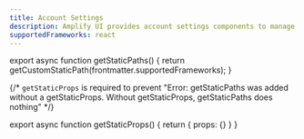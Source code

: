 ```yaml
---
title: Account Settings
description: Amplify UI provides account settings components to manage account settings.
supportedFrameworks: react
---
```



export async function getStaticPaths() {
  return getCustomStaticPath(frontmatter.supportedFrameworks);
}

{/*  `getStaticProps` is required to prevent "Error: getStaticPaths was added without a getStaticProps. Without getStaticProps, getStaticPaths does nothing" */}

export async function getStaticProps() {
  return { props: {} }
}

<MigrationGuideCallout framework="react"/>
<ReactPage />
